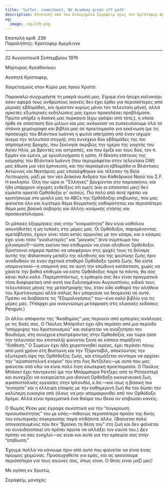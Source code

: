 ```yaml
---
title: 'Suffer, commitment, NV Academy grads off path'
description: Επιστολή από τον Ευλογημένο Σεραφείμ προς τον Κρίστοφερ Αμερλινγκ.
og:
  image: /og/239.png
---
```


<div style={{textAlign:'right', fontFamily:'monospace'}}>Επιστολή αριθ. 239</div>
<div style={{textAlign:'left', fontFamily:'monospace'}}>Παραλήπτης: Κρίστοφερ Αμερλινγκ</div>

---

22 Αυγούστου/4 Σεπτεμβρίου 1976

Μάρτυρας Αγκαθονίκου

Αγαπητέ Κρίστοφερ,

Χαιρετισμούς στον Κύριο μας Ιησού Χριστό.

Παρακαλώ συγχωρήστε τη μακρά σιωπή μας. Είχαμε ένα ήσυχο καλοκαίρι όσον αφορά τους ανθρώπους (κανείς δεν έχει έρθει για περισσότερες από μερικές εβδομάδες, και ήμασταν κυρίως μόνοι τον τελευταίο μήνα), αλλά αρκετές εξωτερικές εκδηλώσεις μας έχουν προκαλέσει προβλήματα. Πρώτα υπήρξε η δασική μας πυρκαγιά (έχω γράψει από τότε;), η οποία ήρθε σε απόσταση δύο μιλίων και μας ανάγκασε να συσκευάσουμε όλα τα σπάνια χειρόγραφα και βιβλία μας σε προετοιμασία για εκκένωση (με τις προσευχές του Βλάντικα Ιωάννη η φωτιά απετράπη από έναν ισχυρό άνεμο την τελευταία στιγμή); στη συνέχεια δύο εβδομάδες της πιο απρόσμενης βροχής, που ξεκίνησε ακριβώς την ημέρα της γιορτής του Αγίου Ηλία, με βροντές και αστραπές, και που έριξε και τους δύο, τον π. Ερμάν και εμένα, με κρυολογήματα ή γρίπη. Η δέκατη επέτειος της κοίμησης του Βλάντικα Ιωάννη (που περιγράφεται στην τελευταία OW) μας έδωσε μια νέα έμπνευση; και την περασμένη εβδομάδα οι Βλάντικες Αντώνιος και Νεκτάριος μας επισκέφθηκαν και τέλεσαν τη Θεία Λειτουργία, μαζί με τον νέο Διάκονο Ανδρέα του Καθεδρικού Ναού του Σ.F. Η εκκλησία. Όλη την ώρα οι “Έλληνες” βρυχώνται στο παρασκήνιο, και ήδη υπάρχουν ισχυρές ενδείξεις ότι εμείς (και οι επίσκοποί μας) δεν είμαστε αρκετά Ορθόδοξοι γι' αυτούς. Πιο πολύ από ποτέ πρέπει να κρατήσουμε στο μυαλό μας τα ABCs της Ορθόδοξης επιβίωσης, που μας φαίνεται όλο και λιγότερο θέμα δογματικής καθαρότητας και περισσότερο θέμα μιας βασικά σοβαρής και άλλης-κοσμικής στάσης και προσανατολισμού.

Οι μάταιες εξορμήσεις σας στην “κοσμικότητα” δεν είναι καθόλου ασυνήθιστες ή μη τυπικές στις μέρες μας. Οι Ορθόδοξοι, παραμένοντας αμετάβλητοι, έχουν γίνει τόσο εκτός αρμονίας με τον κόσμο, και ο κόσμος έχει γίνει τόσο “γυαλιστερός” και “μαγικός” (ένα σύμπτωμα του χιλιασμού!)—ώστε εκείνοι που επιθυμούν να είναι αληθινοί Ορθόδοξοι Χριστιανοί σήμερα πρέπει να υποφέρουν στις ψυχές τους τη δύναμη αυτής της disharmony μεταξύ της αληθινής και της ψεύτικης ζωής πριν αναδυθούν σε έναν σχετικά σταθερό Ορθόδοξο τρόπο ζωής. Να είστε υπομονετικοί—η υπομονή σας σε αυτή την επώδυνη κατάσταση, χωρίς να χάσετε την βαθιά επιθυμία να είστε Ορθόδοξος παρά τα πάντα, θα σας κάνει πολύ καλό. Παρεμπιπτόντως, η εμπειρία σας δεν είναι πραγματικά τόσο διαφορετική από αυτή του Ευλογημένου Αυγουστίνου, ειδικά τους τελευταίους μήνες της μεταστροφής του, όταν είδε καθαρά την αλήθεια του Χριστιανισμού αλλά απλώς δεν μπορούσε να δεσμευτεί σε αυτό. Πρέπει να διαβάσετε τις “Εξομολογήσεις” του—ένα καλό βιβλίο για τις μέρες μας. (Υπάρχει μια αναγνώσιμη μετάφραση στις κλασικές εκδόσεις Penguin.)

Οι άλλοι απόφοιτοι της “Ακαδημίας” μας περνούν από εμπειρίες ανάλογες με τις δικές σας. Ο Παύλος Μπάρτλετ έχει ήδη περάσει από μια περίοδο “απόρριψης του Χριστιανισμού” και σκέφτεται να αναζητήσει τον Βουδισμό, στη συνέχεια επιστρέφοντας στην Ορθοδοξία, και τώρα (από την τελευταία του επιστολή) φαίνεται ξανά σε κάποια παράξενη “διάθεση.” Ο Συμεών έχει ήδη χειροτονηθεί ιερέας, έχει περάσει πάνω από μισό χρόνο στη Βοστώνη και την Τζόρνταβιλ, αποκτώντας την εξωτερική όψη της Ορθόδοξης ζωής, και ετοιμάζεται σύντομα να αρχίσει την “ιεραποστολική ενορία” του στο Λος Άντζελες—με αυτό που μας φαίνεται από εδώ να είναι πολύ λίγη εσωτερική προετοιμασία. Ο Παύλος Μπάσετ έχει παντρευτεί (με την Μπάρμπαρα Ρότζερς από το Ρότσεστερ) και συνεχίζει να ονειρεύεται μια ιδανική Ορθόδοξη οικογενειακή ζωή, ιεραποστολικές εργασίες στην Ιρλανδία, κ.λπ.—και ίσως η βασική του “ανοησία” και η έλλειψη επαφής με την καθημερινή ζωή θα του δώσει την καλύτερη ευκαιρία από όλους να μην απομακρυνθεί από τον Ορθόδοξο δρόμο. Αλλά είναι πραγματικά ένα θαύμα του Θεού αν επιβιώσει κανείς.

Ο Θωμάς Ρέσκι μας έγραψε συνοπτικά για την “σύγκρουση προσωπικότητας” του με εσάς—πιθανώς περισσότερο προϊόν της δικής του εσωτερικής σύγκρουσης παρά οτιδήποτε άλλο. (Φαίνεται πολύ απογοητευμένος που δεν “βρίσκει τη θέση του” στη ζωή και δεν φαίνεται να συνειδητοποιεί ότι πρέπει πρώτα να αλλάξει τον εαυτό του.) Δεν πρέπει να σας ενοχλεί—ας είναι και αυτό για την εμπειρία σας στην “επιβίωση.”

Έχουμε πολλά να κάνουμε πριν από αυτό που φαίνεται να είναι ένας πρώιμος χειμώνας. Προσευχηθείτε για εμάς, και ας ακούσουμε περισσότερα για τους αγώνες σας, όπως είναι. Ο Θεός είναι μαζί μας!

Με αγάπη εν Χριστώ,

Σεραφείμ, μοναχός